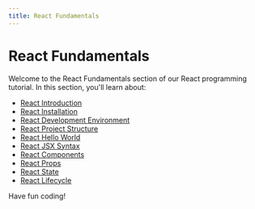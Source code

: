 ```yaml
---
title: React Fundamentals
---
```


# React Fundamentals

Welcome to the React Fundamentals section of our React programming tutorial. In this section, you'll learn about:

- [React Introduction](./0-react-introduction.mdx)
- [React Installation](./1-react-installation.mdx)
- [React Development Environment](./2-react-development-environment.mdx)
- [React Project Structure](./3-react-project-structure.mdx)
- [React Hello World](./4-react-hello-world.mdx)
- [React JSX Syntax](./5-react-jsx-syntax.mdx)
- [React Components](./6-react-components.mdx)
- [React Props](./7-react-props.mdx)
- [React State](./8-react-state.mdx)
- [React Lifecycle](./9-react-lifecycle.mdx)

Have fun coding!